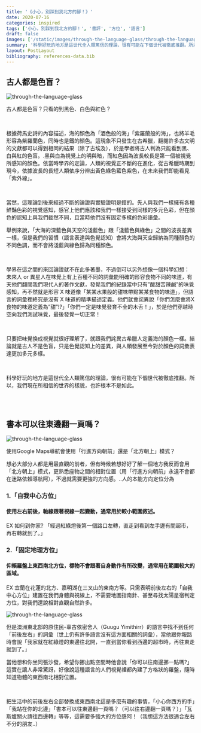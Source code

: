 ```yaml
---
title: '《小心，別踩到我北方的腳！》'
date: 2020-07-16
categories: inspired
tags: ['小心，別踩到我北方的腳！', '書評', '方位', '語言']
draft: false
images: ['/static/images/through-the-language-glass/through-the-language-glass-1.jpeg']
summary: '科學好玩的地方是這世代全人類篤信的理論，很有可能在下個世代被徹底推翻。所以，我們現在所相信的世界的樣貌，也許根本不是如此。'
layout: PostLayout
bibliography: references-data.bib
---
```

## 古人都是色盲？

![through-the-language-glass](/static/images/through-the-language-glass/through-the-language-glass-1.jpeg)

古人都是色盲？只看的到黑色、白色與紅色？

<br/>

根據荷馬史詩的內容描述，海的顏色為「酒色般的海」「紫羅蘭般的海」，也將羊毛形容為紫羅蘭色，同時也是鐵的顏色。這現象不只發生在古希臘，翻閱許多古文明的文獻都可以得到相同的結果（除了古埃及），於是學者將古人判為只能看到黑、白與紅的色盲。.黑與白為視覺上的明與暗，而紅色因為波長較長是第一個被視覺所感知的顏色。依當時學界的定論，人類的視覺正不斷的在進化，從古希臘時期到現今，依據波長的長短人類依序分辨出黃色綠色藍色紫色，在未來我們即能看見「紫外線」。

<br/>

當然，這理論到後來經過不斷的論證與實驗證明是錯的。先人與我們一樣擁有各種鮮豔色彩的視覺感知，感官上他們應該和我們一樣接受到同樣的多元色彩，但在顏色的認知上與我們截然不同，且當時他們沒有固定多樣的色彩語彙。

 

舉例來說，「大海的深藍色與天空的淺藍色」跟「淺藍色與綠色」之間的波長差異一樣，但是我們的習慣（語言表達與色覺認知）會將大海與天空歸納為同種顏色的不同色調，而不會將淺藍與綠色歸為同種顏色。

<br/>

學界在這之間的來回論證就不在此多著墨，不過倒可以另外想像一個科學幻想：
未來人 or 異星人在味覺上有上百種不同的詞彙能明確的形容食物不同的味道，有天他們翻閱我們現代人的著作文獻，發覺我們的紀錄當中只有”酸甜苦辣鹹”的味覺感知，再不然就是形容 X 味道像「某某水果般的甜味帶點某某食物的味道」，但語言的詞彙裡終究是沒有 X 味道的精準描述定義。他們就會詫異說「你們怎麼會將X食物的味道定義為”甜”!?」「你們一定是味覺發育不全的木舌！」，於是他們穿越時空向我們測試味覺，最後發覺一切正常！


<br/>
 

只要把味覺換成視覺就很好理解了，就跟我們詫異古希臘人定義海的顏色一樣。結論就是古人不是色盲，只是色覺認知上的差異，與人類發展至今對於顏色的詞彙表達更加多元多樣。

<br/>

 

科學好玩的地方是這世代全人類篤信的理論，很有可能在下個世代被徹底推翻。所以，我們現在所相信的世界的樣貌，也許根本不是如此。


<br/>
<br/>

## 書本可以往東邊翻一頁嗎？

![through-the-language-glass](/static/images/through-the-language-glass/through-the-language-glass-2.jpeg)


使用Google Maps導航會使用「行進方向朝前」還是「北方朝上」模式？

想必大部分人都是用最直觀的前者，但有時候若想好好了解一個地方我反而會用「北方朝上」模式，更熟悉座物之間的相對位置（用「行進方向朝前」永遠不會都在迷路依賴導航阿），不過就需要更強的方向感。..人的本能方向定位分為

 

### 1.「自我中心方位」
#### 使用左右前後，軸線跟著視線一起變動，通常用於較小範圍敘述。

EX 如何到你家? 「經過紅綠燈後第一個路口左轉，直走到看到左手邊有間超市，再右轉就到了。」

 

### 2.「固定地理方位」
#### 仰賴羅盤上東西南北方位，標物不會跟著自身動作有所改變，通常用在範圍較大的區域。

EX 宜蘭在花蓮的北方、嘉明湖在三叉山的東南方等。只需表明前後左右的「自我中心方位」建置在我們身體與視線上，不需要地圖指南針、甚至尋找太陽星宿判定方位，對我們還說相對直觀自然許多。



![through-the-language-glass](/static/images/through-the-language-glass/through-the-language-glass-3.jpeg)


但是澳洲東北部的原住民-辜古依密舍人（Guugu Yimithirr）的語言中找不到任何「前後左右」的詞彙（世上仍有許多語言沒有這方面相關的詞彙），當他跟你報路時會說「我家就在紅綠燈的東邊往北開，一直到當你看到西邊的超市時，再往東走就到了。」

 

當他想和你坐同張沙發，希望你挪出點空間時他會說「你可以往南邊挪一點嗎?」這實在讓人非常驚訝，好像說這種語言的人們視覺裡都內建了方格狀的羅盤，隨時知道物體的東西南北相對位置。

<br/>

把生活中的前後左右全部替換成東西南北這是多麼有趣的事情，「小心你西方的手」「我站在你的北邊」「書本可以往東邊翻一頁嗎？（可以往右邊翻一頁嗎？）」「瓦斯爐關火請往西邊轉」等等，這需要多強大的方位感阿！（我想這方法很適合左右不分的朋友..）